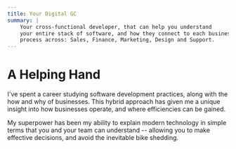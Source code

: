 ```yaml
---
title: Your Digital GC
summary: |
    Your cross-functional developer, that can help you understand
    your entire stack of software, and how they connect to each business
    process across: Sales, Finance, Marketing, Design and Support.
---
```


# A Helping Hand

I've spent a career studying software development practices, along with the how and why of businesses.
This hybrid approach has given me a unique insight into how businesses operate, and where efficiencies
can be gained.

My superpower has been my ability to explain modern technology in simple terms that you and your team
can understand -- allowing you to make effective decisions, and avoid the inevitable bike shedding.
